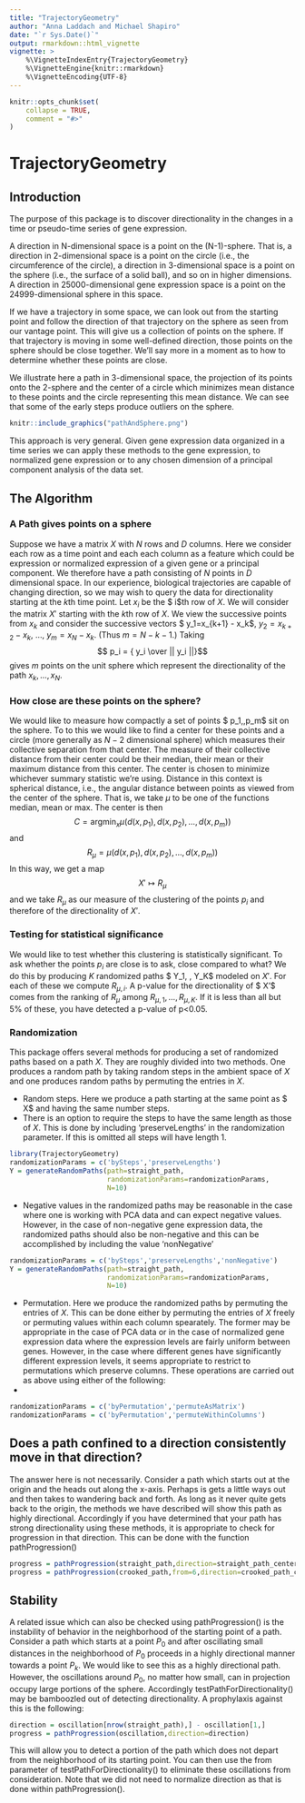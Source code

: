 ```yaml
---
title: "TrajectoryGeometry"
author: "Anna Laddach and Michael Shapiro"
date: "`r Sys.Date()`"
output: rmarkdown::html_vignette
vignette: >
    %\VignetteIndexEntry{TrajectoryGeometry}
    %\VignetteEngine{knitr::rmarkdown}
    %\VignetteEncoding{UTF-8}
---
```


```r
knitr::opts_chunk$set(
    collapse = TRUE,
    comment = "#>"
)
```
# TrajectoryGeometry

## Introduction

The purpose of this package is to discover directionality in the
changes in a time or pseudo-time series of gene expression.  

A direction in N-dimensional space is a point on the (N-1)-sphere.
That is, a direction in 2-dimensional space is a point on the circle
(i.e., the circumference of the circle), a direction in 3-dimensional
space is a point on the sphere (i.e., the surface of a solid ball),
and so on in higher dimensions. A direction in 25000-dimensional gene
expression space is a point on the 24999-dimensional sphere in this
space.

If we have a trajectory in some space, we can look out from the
starting point and follow the direction of that trajectory on the
sphere as seen from our vantage point.  This will give us a collection
of points on the sphere.  If that trajectory is moving in some
well-defined direction, those points on the sphere should be close
together.  We'll say more in a moment as to how to determine whether
these points are close.

We illustrate here a path in 3-dimensional space, the projection of
its points onto the 2-sphere and the center of a circle which
minimizes mean distance to these points and the circle representing
this mean distance.  We can see that some of the early steps produce
outliers on the sphere.


```r
knitr::include_graphics("pathAndSphere.png")
```

This approach is very general.  Given gene expression data organized
in a time series we can apply these methods to the gene expression, to
normalized gene expression or to any chosen dimension of a principal
component analysis of the data set.

## The Algorithm

### A Path gives points on a sphere

Suppose we have a matrix $X$ with $N$ rows and $D$
columns. Here we consider each row as a time point and each each
column as a feature which could be expression or normalized expression
of a given gene or a principal component.  We therefore have a
path consisting of $N$ points in $D$ dimensional space.
In our experience, biological trajectories are capable of changing
direction, so we may wish to query the data for directionality
starting at the $k$th time point.  Let $x_i$ be the $
i$th row of $X$.  We will consider the matrix $X'$
starting with the $k$th row of $X$. We view the successive
points from $x_k$ and consider the successive vectors $
y_1=x_{k+1} - x_k$, $y_2=x_{k+2} - x_k$, ..., $y_m=x_{N} -
x_k$.  (Thus $m = N - k - 1$.)  Taking $$ p_i = { y_i \over
|| y_i ||}$$ gives $m$ points on the unit sphere which represent
the directionality of the path $x_k, \dots, x_N$.

### How close are these points on the sphere?

We would like to measure how compactly a set of points $
p_1,\dots,p_m$ sit on the sphere.  To to this we would like to find a
center for these points and a circle (more generally as $N-2$
dimensional sphere) which measures their collective
separation from that center.  The measure of their collective distance
from their center could be their median, their mean or their maximum
distance from this center.  The center is chosen to minimize whichever
summary statistic we're using.  Distance in this context is spherical
distance, i.e., the angular distance between points as viewed from the
center of the sphere.  That is, we take $\mu$ to be one of the
functions median, mean or max.  The center is then
$$ C = {\mathrm{argmin}}_x
\mu(d(x,p_1),d(x,p_2),\dots,d(x,p_m))$$
and
$$ R_\mu = \mu(d(x,p_1),d(x,p_2),\dots,d(x,p_m))$$
In this way, we get a map
$$ X' \mapsto R_\mu $$
and we take $R_\mu$ as our measure of the clustering of the
points $p_i$ and therefore of the directionality of $X'$.

### Testing for statistical significance

We would like to test whether this clustering is statistically
significant.  To ask whether the points $p_i$ are close is to
ask, close compared to what?  We do this by producing $K$ randomized paths
$ Y_1, \dots, Y_K$ modeled on $X'$.  For each of these we
compute $R_{\mu,i}$.  A p-value for the directionality of $
X'$ comes from the ranking of $R_\mu$ among $R_{\mu,1},
\dots, R_{\mu,K}$.  If it is less than all but 5% of these, you have
detected a p-value of p<0.05.

### Randomization

This package offers several methods for producing a set of randomized
paths based on a path $X$.  They are roughly divided into two
methods.  One produces a random path by taking random steps in the
ambient space of $X$  and one produces random paths by permuting
the entries in $X$.

* Random steps.  Here we produce a path starting at the same point as
$ X$ and having the same number steps.  
* There is an option to require the steps to have the same length as
those of $X$.  This is done by including 'preserveLengths' in
the randomization parameter.  If this is omitted all steps will have
length 1.
```r
library(TrajectoryGeometry)
randomizationParams = c('bySteps','preserveLengths')
Y = generateRandomPaths(path=straight_path,
                        randomizationParams=randomizationParams,
                        N=10)
```
* Negative values in the randomized paths may be reasonable in the
case where one is working with PCA data and can expect negative
values. However, in the case of non-negative gene expression data,
the randomized paths should also be non-negative and this can be
accomplished by including the value 'nonNegative'
```r
randomizationParams = c('bySteps','preserveLengths','nonNegative')
Y = generateRandomPaths(path=straight_path,
                        randomizationParams=randomizationParams,
                        N=10)
```
* Permutation.  Here we produce the randomized paths by permuting the
entries of $X$.  This can be done either by permuting the
entries of $X$ freely or permuting values within each column
spearately.  The former may be appropriate in the case of PCA data
or in the case of normalized gene expression data where the
expression levels are fairly uniform between genes.  However, in the
case where different genes have significantly different expression
levels, it seems appropriate to restrict to permutations which
preserve columns.  These operations are carried out as above using
either of the following:
*
```r
randomizationParams = c('byPermutation','permuteAsMatrix')
randomizationParams = c('byPermutation','permuteWithinColumns')
```

## Does a path confined to a direction consistently move in that direction?

The answer here is not necessarily.  Consider a path which starts out
at the origin and the heads out along the x-axis.  Perhaps is gets a
little ways out and then takes to wandering back and forth.  As long
as it never quite gets back to the origin, the methods we have
described will show this path as highly directional.  Accordingly if
you have determined that your path has strong directionality using
these methods, it is appropriate to check for progression in that
direction. This can be done with the function pathProgression()
```r
progress = pathProgression(straight_path,direction=straight_path_center)
progress = pathProgression(crooked_path,from=6,direction=crooked_path_center)
```
## Stability

A related issue which can also be checked using pathProgression() is
the instability of behavior in the neighborhood of the starting point
of a path.  Consider a path which starts at a point $P_0$ and
after oscillating small distances in the neighborhood of $P_0$
proceeds in a highly directional manner towards a point $P_k$.
We would like to see this as a highly directional path.  However, the
oscillations around $P_0$, no matter how small, can in
projection occupy large portions of the sphere.  Accordingly
testPathForDirectionality() may be bamboozled out of detecting
directionality.  A prophylaxis against this is the following:
```r
direction = oscillation[nrow(straight_path),] - oscillation[1,]
progress = pathProgression(oscillation,direction=direction)
```
This will allow you to detect a portion of the path which does not
depart from the neighborhood of its starting point. You can then use
the from parameter of testPathForDirectionality() to eliminate these
oscillations from consideration.  Note that we did not need to
normalize direction as that is done within pathProgression().
